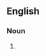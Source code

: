 ==English==

===Noun===
{{head|en|noun form|head=[[second]]-[[degree]] [[burn]]s}}

# {{plural of|en|second-degree burn}}
